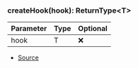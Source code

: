 ### createHook(hook): ReturnType\<T>
| Parameter | Type | Optional |
| ----------- | ----------- | ----------- |
| hook | T | ❌ |


- [Source](https://github.com/Androz2091/discord-player/blob/e2a9cfc/packages/discord-player/src/hooks/common.ts#L24)